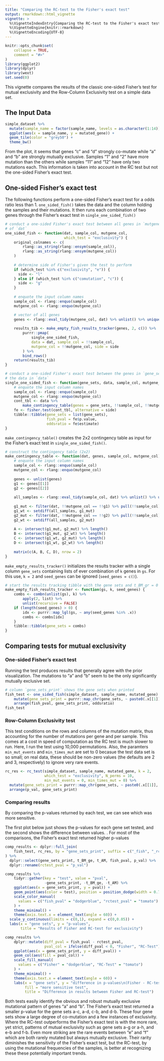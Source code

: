 ```yaml
---
title: "Comparing the RC-test to the Fisher's exact test"
output: rmarkdown::html_vignette
vignette: >
  %\VignetteIndexEntry{Comparing the RC-test to the Fisher's exact test}
  %\VignetteEngine{knitr::rmarkdown}
  %\VignetteEncoding{UTF-8}
---
```


```r
knitr::opts_chunk$set(
    collapse = TRUE,
    comment = "#>"
)
library(ggplot2)
library(dplyr)
library(wext)
set.seed(0)
```

This vignette compares the results of the classic one-sided Fisher's test for mutual exclusivity and the Row-Column Exclusivity test on a simple data set.

## The Input Data

```r
simple_dataset %>%
  mutate(sample_name = factor(sample_name, levels = as.character(1:14))) %>%
  ggplot(aes(x = sample_name, y = mutated_gene)) +
  geom_tile(color = "grey50") +
  theme_bw()
```

From the plot, it seems that genes "c" and "d" strongly co-mutate while "a" and "b" are strongly mutually exclusive. Samples "1" and "2" have more mutation than the others while samples "11" and "12" have only two mutations each. This information is taken into account in the RC test but not the one-sided Fisher's exact test. 

## One-sided Fisher's exact test

The following functions perform a one-sided Fisher's exact test for a odds ratio less than 1. `one_sided_fish()` takes the data and the column holding the samples and their mutations. It then runs each combination of two genes through the Fisher's exact test in `single_one_sided_fish()`

```r
# conduct a one-sided Fisher's exact test between all genes in `mutgene_col`
# of `dat`
one_sided_fish <- function(dat, sample_col, mutgene_col,
                           which_test = "exclusivity") {
    original_colnames <- c(
        rlang::as_string(rlang::ensym(sample_col)),
        rlang::as_string(rlang::ensym(mutgene_col))
    )
    
    # determine side of Fisher's given the test to perform
    if (which_test %in% c("exclusivity", "e")) {
      side <- "l"
    } else if (which_test %in% c("comutation", "c")) {
      side <- "g"
    }
    
    # enquote the input column names
    sample_col <- rlang::enquo(sample_col)
    mutgene_col <- rlang::enquo(mutgene_col)

    # vector of all genes
    genes <- rlang::eval_tidy(mutgene_col, dat) %>% unlist() %>% unique()
    
    results_tib <- make_empty_fish_results_tracker(genes, 2, c()) %>%
        purrr::pmap(
            single_one_sided_fish,
            data = dat, sample_col = !!sample_col,
            mutgene_col = !!mutgene_col, side = side
        ) %>% 
        bind_rows()
    return(results_tib)
}

# conduct a one-sided Fisher's exact test between the genes in `gene_set` using
# the data in `data`
single_one_sided_fish <- function(gene_sets, data, sample_col, mutgene_col, side) {
    # enquote the input column names
    sample_col <- rlang::enquo(sample_col)
    mutgene_col <- rlang::enquo(mutgene_col)
    cont_tbl <- data %>%
        make_contingency_table(genes = gene_sets, !!sample_col, !!mutgene_col)
    fe <- fisher.test(cont_tbl, alternative = side)
    tibble::tibble(gene_sets = list(gene_sets),
                   fish_pval = fe$p.value,
                   oddsratio = fe$estimate)
}

```

`make_contingency_table()` creates the 2x2 contingency table as input for the Fisher's exact test in `single_one_sided_fish()`.

```r
# construct the contingency table (2x2)
make_contingency_table <- function(dat, genes, sample_col, mutgene_col) {
    # enquote the input column names
    sample_col <- rlang::enquo(sample_col)
    mutgene_col <- rlang::enquo(mutgene_col)
    
    genes <- unlist(genes)
    g1 <- genes[[1]]
    g2 <- genes[[2]]
    
    all_samples <- rlang::eval_tidy(sample_col, dat) %>% unlist() %>% unique()
    
    g1_mut <- filter(dat, !!mutgene_col == !!g1) %>% pull(!!sample_col) %>% unique()
    g1_wt <- setdiff(all_samples, g1_mut)
    g2_mut <- filter(dat, !!mutgene_col == !!g2) %>% pull(!!sample_col) %>% unique()
    g2_wt <- setdiff(all_samples, g2_mut)
    
    A <- intersect(g1_mut, g2_mut) %>% length()
    B <- intersect(g1_mut, g2_wt) %>% length()
    C <- intersect(g1_wt, g2_mut) %>% length()
    D <- intersect(g1_wt, g2_wt) %>% length()
    
    matrix(c(A, B, C, D), nrow = 2)
}
```

`make_empty_results_tracker()` initializes the results tracker with a single column `gene_sets` containing lists of ever combination of `k` genes in `gs`. For this use, `k = 2` and `seed_genes` can be ignored (`seed_genes = c()`).

```r
# start the results tracking tibble with the gene sets and t_BM_gr = 0
make_empty_fish_results_tracker <- function(gs, k, seed_genes) {
    combs <- combn(unlist(gs), k) %>%
        apply(2, list) %>%
        unlist(recursive = FALSE)
    if (length(seed_genes) > 0) {
        idx <- purrr::map_lgl(gs, ~ any(seed_genes %in% .x))
        combs <- combs[idx]
    }
    tibble::tibble(gene_sets = combs)
}
```

## Comparing tests for mutual exclusivity

### One-sided Fisher's exact test

Running the test produces results that generally agree with the prior visualization. The mutations to "a" and "b" seem to be the only significantly mutually exclusive set.

```r
# column `gene_sets_print` shows the gene sets when printed
fish_test <- one_sided_fish(simple_dataset, sample_name, mutated_gene) %>% 
    mutate(gene_sets_print = purrr::map_chr(gene_sets, ~ paste0(.x[[1]], "-", .x[[2]]))) %>% 
    arrange(fish_pval, gene_sets_print, oddsratio)
fish_test
```

### Row-Column Exclusivity test

This test conditions on the rows and columns of the mutation matrix, thus accounting for the number of mutations per gene and per sample. This comes at a cost in speed of computation as the RC test is much slower to run. Here, I run the test using 10,000 permutations. Also, the paramters `min_mut_events` and `min_times_mut` are set to 0 becasue the test data set is so small; on real data, these should be non-zero values (the defaults are 2 and 3, respectively) to ignore very rare events.

```r
rc_res <- rc_test(simple_dataset, sample_name, mutated_gene, k = 2,
                  which_test = "exclusivity", N_perms = 10,
                  min_mut_events = 0, min_times_mut = 0) %>% 
  mutate(gene_sets_print = purrr::map_chr(gene_sets, ~ paste0(.x[[1]], "-", .x[[2]]))) %>% 
  arrange(p_val, gene_sets_print)
```

### Comparing results

By comparing the p-values returned by each test, we can see which was more sensitive.

The first plot below just shows the p-values for each gene set tested, and the second shows the difference between values. . For most of the comparisons, the Fisher's exact test returned higher p-values

```r
comp_results <- dplyr::full_join(
    fish_test, rc_res, by = "gene_sets_print", suffix = c("_fish", "_rctest")
) %>%
  dplyr::select(gene_sets_print, t_BM_ge, t_AM, fish_pval, p_val) %>% 
  dplyr::rename(rctest_pval = "p_val")
```

```r
comp_results %>%
    tidyr::gather(key = "test", value = "pval",
                  -gene_sets_print, -t_BM_ge, -t_AM) %>% 
    ggplot(aes(x = gene_sets_print, y = pval)) +
    geom_point(aes(color = test), position = position_dodge(width = 0.7)) +
    scale_color_manual(
      values = c("fish_pval" = "dodgerblue", "rctest_pval" = "tomato")
    ) +
    theme_minimal() +
    theme(axis.text.x = element_text(angle = 60)) +
  scale_y_continuous(limits = c(0,1), expand = c(0,0.05)) +
  labs(x = "gene sets", y = "p-values",
       title = "Results of Fisher and RC-test for exclusivity")
```

```r
comp_results %>%
    dplyr::mutate(diff_pval = fish_pval - rctest_pval,
                  pval_col = ifelse(diff_pval < 0, "Fisher", "RC-Test")) %>% 
    ggplot(aes(x = gene_sets_print, y = diff_pval)) +
    geom_col(aes(fill = pval_col)) +
    scale_fill_manual(
      values = c("Fisher" = "dodgerblue", "RC-Test" = "tomato")
    ) +
    theme_minimal() +
    theme(axis.text.x = element_text(angle = 60)) +
    labs(x = "gene sets", y = "difference in p-values\n(Fisher - RC-test)",
         fill = "more sensitive test",
         title = "Difference in results between Fisher and RC-test")
```

Both tests easily identify the obvious and robust mutually exclusive mutational pattern of genes "a" and "b". The Fisher's exact test returned a smaller p-value for the gene sets a-c, a-d, c-b, and d-b. These four gene sets show a large degree of co-mutation and a few instances of exclusivity. Where the RC-test outperforms the Fisher's exact test is with the more rare, yet strict, patterns of mutual exclusivity such as gene sets a-g or a-h, and e-b and f-b. Even more striking are the rare events between "e" and "f" which are both rarely mutated but always mutually exclusive. Their rarity diminishes the sensitivity of the Fisher's exact test, but the RC-test, by using the mutational frequencies of the samples, is better at recognizing these these potentially important trends.
